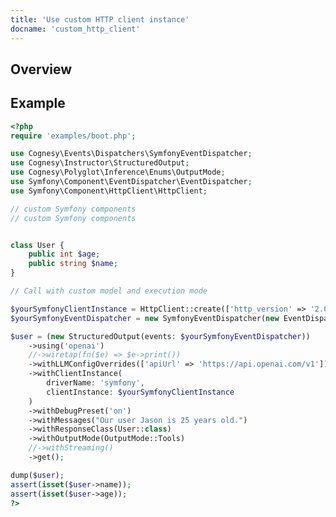 ```yaml
---
title: 'Use custom HTTP client instance'
docname: 'custom_http_client'
---
```


## Overview

## Example

```php
<?php
require 'examples/boot.php';

use Cognesy\Events\Dispatchers\SymfonyEventDispatcher;
use Cognesy\Instructor\StructuredOutput;
use Cognesy\Polyglot\Inference\Enums\OutputMode;
use Symfony\Component\EventDispatcher\EventDispatcher;
use Symfony\Component\HttpClient\HttpClient;

// custom Symfony components
// custom Symfony components


class User {
    public int $age;
    public string $name;
}

// Call with custom model and execution mode

$yourSymfonyClientInstance = HttpClient::create(['http_version' => '2.0']);
$yourSymfonyEventDispatcher = new SymfonyEventDispatcher(new EventDispatcher());

$user = (new StructuredOutput(events: $yourSymfonyEventDispatcher))
    ->using('openai')
    //->wiretap(fn($e) => $e->print())
    ->withLLMConfigOverrides(['apiUrl' => 'https://api.openai.com/v1'])
    ->withClientInstance(
        driverName: 'symfony',
        clientInstance: $yourSymfonyClientInstance
    )
    ->withDebugPreset('on')
    ->withMessages("Our user Jason is 25 years old.")
    ->withResponseClass(User::class)
    ->withOutputMode(OutputMode::Tools)
    //->withStreaming()
    ->get();

dump($user);
assert(isset($user->name));
assert(isset($user->age));
?>
```
